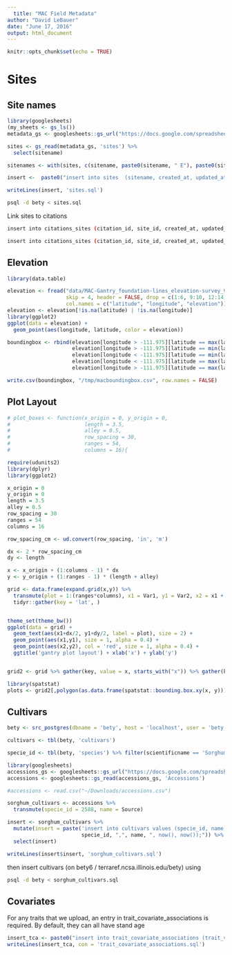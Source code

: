 ```yaml
---
  title: "MAC Field Metadata"
author: "David LeBauer"
date: "June 17, 2016"
output: html_document
---
```

  
  ```r
knitr::opts_chunk$set(echo = TRUE)
```

# Sites

## Site names

```r
library(googlesheets)
(my_sheets <- gs_ls())
metadata_gs <- googlesheets::gs_url("https://docs.google.com/spreadsheets/d/1s-kQc3K0h4-hfwMzKOU_zpRXN5loByIpKW8Rvw76mh0")

sites <- gs_read(metadata_gs, 'sites') %>% 
  select(sitename)

sitenames <- with(sites, c(sitename, paste0(sitename, " E"), paste0(sitename, " W")))

insert <-  paste0("insert into sites  (sitename, created_at, updated_at) values('", sitenames, "', now(), now());")

writeLines(insert, 'sites.sql')
```

```sh
psql -d bety < sites.sql
```

Link sites to citations

```sh
insert into citations_sites (citation_id, site_id, created_at, updated_at) select 6000000001, id, now(), now() from sites where sitename like 'MAC%';

insert into citations_sites (citation_id, site_id, created_at, updated_at) select 6000000002, id, now(), now() from sites where sitename like 'MAC%';
```

## Elevation

```r
library(data.table)

elevation <- fread("data/MAC-Gantry_foundation-lines_elevation-survey_9-15-2015.csv",
                   skip = 4, header = FALSE, drop = c(1:6, 9:10, 12:14), 
                   col.names = c("latitude", "longitude", "elevation"))
elevation <- elevation[!is.na(latitude) | !is.na(longitude)]
library(ggplot2)
ggplot(data = elevation) +
  geom_point(aes(longitude, latitude, color = elevation))

boundingbox <- rbind(elevation[longitude > -111.975][latitude == max(latitude)],
                     elevation[longitude > -111.975][latitude == min(latitude)],
                     elevation[longitude < -111.975][latitude == min(latitude)],
                     elevation[longitude < -111.975][latitude == max(latitude)],
                     elevation[longitude > -111.975][latitude == max(latitude)])

write.csv(boundingbox, "/tmp/macboundingbox.csv", row.names = FALSE)

```

## Plot Layout


```r
# plot_boxes <- function(x_origin = 0, y_origin = 0,
#                        length = 3.5,
#                        alley = 0.5,
#                        row_spacing = 30, 
#                        ranges = 54, 
#                        columns = 16){

require(udunits2)
library(dplyr)
library(ggplot2)

x_origin = 0 
y_origin = 0
length = 3.5
alley = 0.5
row_spacing = 30
ranges = 54
columns = 16

row_spacing_cm <- ud.convert(row_spacing, 'in', 'm')

dx <- 2 * row_spacing_cm
dy <- length

x <- x_origin + (1:columns - 1) * dx
y <- y_origin + (1:ranges - 1) * (length + alley) 

grid <- data.frame(expand.grid(x,y)) %>% 
  transmute(plot = 1:(ranges*columns), x1 = Var1, y1 = Var2, x2 = x1 + dx, y2 = y1 + dy) %>% 
  tidyr::gather(key = 'lat', )


theme_set(theme_bw())
ggplot(data = grid) + 
  geom_text(aes(x1+dx/2, y1+dy/2, label = plot), size = 2) +
  geom_point(aes(x1,y1), size = 1, alpha = 0.4) + 
  geom_point(aes(x2,y2), col = 'red', size = 1, alpha = 0.4) +
  ggtitle('gantry plot layout') + xlab('x') + ylab('y')


grid2 <- grid %>% gather(key, value = x, starts_with("x")) %>% gather(key2, value = y, starts_with("y"))   %>% select(-starts_with("key"))  %>% arrange(plot) %>% setDT

library(spatstat)
plots <- grid2[,polygon(as.data.frame(spatstat::bounding.box.xy(x, y))),by=plot]

```


## Cultivars

```r
bety <- src_postgres(dbname = 'bety', host = 'localhost', user = 'bety', password = 'bety')

cultivars <- tbl(bety, 'cultivars')

specie_id <- tbl(bety, 'species') %>% filter(scientificname == 'Sorghum bicolor') %>% select(id)

library(googlesheets)
accessions_gs <- googlesheets::gs_url("https://docs.google.com/spreadsheets/d/1Nfabx_n1rNlO6NW3olD8MAibJ3KHnOMmMwOYYw4wwGc")
accessions <- googlesheets::gs_read(accessions_gs, 'Accessions')

#accessions <- read.csv("~/Downloads/accessions.csv")

sorghum_cultivars <- accessions %>% 
  transmute(specie_id = 2588, name = Source)

insert <- sorghum_cultivars %>% 
  mutate(insert = paste('insert into cultivars values (specie_id, name, created_at, updated_at) values(', 
                        specie_id, ",", name, ", now(), now());")) %>% 
  select(insert)

writeLines(insert$insert, 'sorghum_cultivars.sql')
```

then insert cultivars (on bety6 / terraref.ncsa.illinois.edu/bety) using

```sh
psql -d bety < sorghum_cultivars.sql
```

## Covariates

For any traits that we upload, an entry in trait_covariate_associations is required. By default, they can all have stand age

```r
insert_tca <- paste0("insert into trait_covariate_associations (trait_variable_id, covariate_variable_id, required) values (", 6000000001:6000000008, ", 343, 'f');")
writeLines(insert_tca, con = 'trait_covariate_associations.sql')
```
